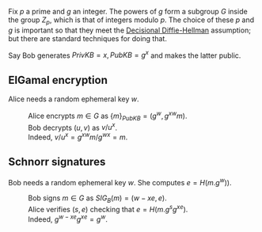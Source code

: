 
Fix <math>p</math> a prime and <math>g</math> an integer. The powers of <math>g</math> form a subgroup <math>G</math> inside the group <math>Z_p</math>, which is that of integers modulo <math>p</math>. The choice of these <math>p</math> and <math>g</math> is important so that they meet the [http://en.wikipedia.org/wiki/Decisional_Diffie%E2%80%93Hellman_assumption Decisional Diffie-Hellman] assumption; but there are standard techniques for doing that. 

Say Bob generates <math>PrivKB=x, PubKB=g^x</math> and makes the latter public.

== ElGamal encryption ==
Alice needs a random ephemeral key <math>w</math>.
:Alice encrypts <math>m\in G</math> as <math>\{m\}_{PubKB}=(g^w,{g^x}^w m)</math>.
:Bob decrypts <math>(u,v)</math> as <math>v/u^x</math>.
:Indeed, <math> v/u^x=g^{xw}m/g^{wx}=m </math>.

== Schnorr signatures ==
Bob needs a random ephemeral key <math>w</math>. She computes <math>e=H(m.g^w))</math>.
:Bob signs <math>m\in G</math> as <math>SIG_B(m)=(w-xe,e)</math>.
:Alice verifies <math>(s,e)</math> checking that <math>e=H(m.g^s {g^x}^e)</math>.
:Indeed, <math>g^{w-xe}{g^x}^e=g^w</math>.
